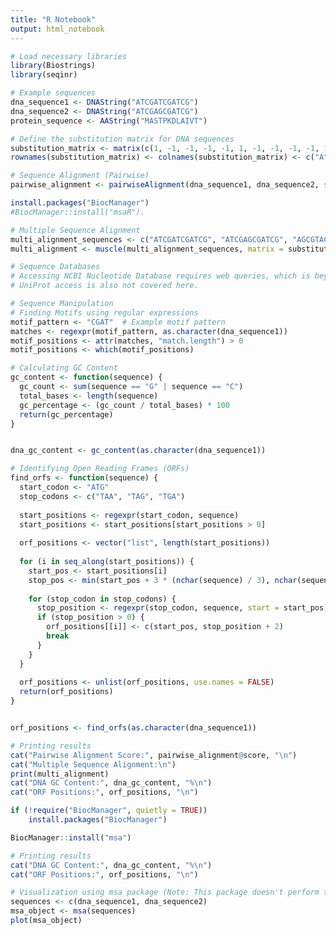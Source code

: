 ```yaml
---
title: "R Notebook"
output: html_notebook
---
```



```r
# Load necessary libraries
library(Biostrings)
library(seqinr)
```


```r
# Example sequences
dna_sequence1 <- DNAString("ATCGATCGATCG")
dna_sequence2 <- DNAString("ATCGAGCGATCG")
protein_sequence <- AAString("MASTPKDLAIVT")
```


```r
# Define the substitution matrix for DNA sequences
substitution_matrix <- matrix(c(1, -1, -1, -1, -1, 1, -1, -1, -1, -1, 1, -1, -1, -1, -1, 1), nrow = 4)
rownames(substitution_matrix) <- colnames(substitution_matrix) <- c("A", "T", "C", "G")

# Sequence Alignment (Pairwise)
pairwise_alignment <- pairwiseAlignment(dna_sequence1, dna_sequence2, substitutionMatrix = substitution_matrix)
```


```r
install.packages("BiocManager")
#BiocManager::install("msaR").

```


```r
# Multiple Sequence Alignment
multi_alignment_sequences <- c("ATCGATCGATCG", "ATCGAGCGATCG", "AGCGTACGATCG")
multi_alignment <- muscle(multi_alignment_sequences, matrix = substitution_matrix)

```


```r
# Sequence Databases
# Accessing NCBI Nucleotide Database requires web queries, which is beyond the scope of this script.
# UniProt access is also not covered here.

# Sequence Manipulation
# Finding Motifs using regular expressions
motif_pattern <- "CGAT"  # Example motif pattern
matches <- regexpr(motif_pattern, as.character(dna_sequence1))
motif_positions <- attr(matches, "match.length") > 0
motif_positions <- which(motif_positions)
```


```r
# Calculating GC Content
gc_content <- function(sequence) {
  gc_count <- sum(sequence == "G" | sequence == "C")
  total_bases <- length(sequence)
  gc_percentage <- (gc_count / total_bases) * 100
  return(gc_percentage)
}


dna_gc_content <- gc_content(as.character(dna_sequence1))
```


```r
# Identifying Open Reading Frames (ORFs)
find_orfs <- function(sequence) {
  start_codon <- "ATG"
  stop_codons <- c("TAA", "TAG", "TGA")
  
  start_positions <- regexpr(start_codon, sequence)
  start_positions <- start_positions[start_positions > 0]
  
  orf_positions <- vector("list", length(start_positions))
  
  for (i in seq_along(start_positions)) {
    start_pos <- start_positions[i]
    stop_pos <- min(start_pos + 3 * (nchar(sequence) / 3), nchar(sequence))
    
    for (stop_codon in stop_codons) {
      stop_position <- regexpr(stop_codon, sequence, start = start_pos)
      if (stop_position > 0) {
        orf_positions[[i]] <- c(start_pos, stop_position + 2)
        break
      }
    }
  }
  
  orf_positions <- unlist(orf_positions, use.names = FALSE)
  return(orf_positions)
}


orf_positions <- find_orfs(as.character(dna_sequence1))
```


```r
# Printing results
cat("Pairwise Alignment Score:", pairwise_alignment@score, "\n")
cat("Multiple Sequence Alignment:\n")
print(multi_alignment)
cat("DNA GC Content:", dna_gc_content, "%\n")
cat("ORF Positions:", orf_positions, "\n")
```


```r
if (!require("BiocManager", quietly = TRUE))
    install.packages("BiocManager")

BiocManager::install("msa")
```


```r
# Printing results
cat("DNA GC Content:", dna_gc_content, "%\n")
cat("ORF Positions:", orf_positions, "\n")

# Visualization using msa package (Note: This package doesn't perform the alignment)
sequences <- c(dna_sequence1, dna_sequence2)
msa_object <- msa(sequences)
plot(msa_object)
```


